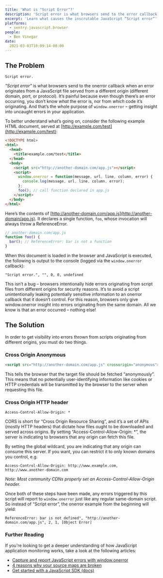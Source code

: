 ```yaml
---
title: 'What is "Script Error"?'
description: 'Script error is what browsers send to the error callback when an error originates from a JavaScript file served from a different origin.'
excerpt: 'Learn what causes the inscrutable JavaScript “Script error”'
platforms:
  - sentry.javascript.browser
people:
  - Ben Vinegar
date:
  2021-03-03T10:09:14-08:00
---
```


## The Problem

```
Script error.
```

_"Script error"_ is what browsers send to the onerror callback when an error originates from a JavaScript file served from a different origin (different domain, port, or protocol). It’s painful because even though there’s an error occurring, you don’t know _what_ the error is, nor from _which_ code it’s originating. And that’s the whole purpose of `window.onerror` – getting insight into uncaught errors in your application.

To better understand what’s going on, consider the following example HTML document, served at [http://example.com/test](http://example.com/test):

```html
<!DOCTYPE html>
<html>
  <head>
    <title>example.com/test</title>
  </head>
  <body>
    <script src="http://another-domain.com/app.js"></script>
    <script>
      window.onerror = function(message, url, line, column, error) {
        console.log(message, url, line, column, error);
      };
      foo(); // call function declared in app.js
    </script>
  </body>
</html>
```

Here’s the contents of [http://another-domain.com/app.js](http://another-domain/app.js). It declares a single function, `foo`, whose invocation will always throw a ReferenceError.

```javascript
// another-domain.com/app.js
function foo() {
  bar(); // ReferenceError: bar is not a function
}
```

When this document is loaded in the browser and JavaScript is executed, the following is output to the console (logged via the `window.onerror` callback):

```
"Script error.", "", 0, 0, undefined
```

This isn’t a bug – browsers intentionally hide errors originating from script files from different origins for security reasons. It’s to avoid a script unintentionally leaking potentially sensitive information to an onerror callback that it doesn’t control. For this reason, browsers only give window.onerror insight into errors originating from the same domain. All we know is that an error occurred – nothing else!

## The Solution

In order to get visibility into errors thrown from scripts originating from different origins, you must do two things.

### Cross Origin Anonymous

```html
<script src="http://another-domain.com/app.js" crossorigin="anonymous"></script>
```

This tells the browser that the target file should be fetched “anonymously”. This means that no potentially user-identifying information like cookies or HTTP credentials will be transmitted by the browser to the server when requesting this file.

### Cross Origin HTTP header

```
Access-Control-Allow-Origin: *
```

CORS is short for “Cross Origin Resource Sharing”, and it’s a set of APIs (mostly HTTP headers) that dictate how files ought to be downloaded and served across origins. By setting “Access-Control-Allow-Origin: \*”, the server is indicating to browsers that any origin can fetch this file.

By setting the global wildcard, you are indicating that any origin can consume this server. If you want, you can restrict it to only known domains you control, e.g.

```
Access-Control-Allow-Origin: http://www.example.com, http://www.another-domain.com
```

<p>
  <em>
    Note: Most community CDNs properly set an Access-Control-Allow-Origin
    header.
  </em>
</p>

Once both of these steps have been made, any errors triggered by this script will report to `window.onerror` just like any regular same-domain script. So instead of “Script error”, the onerror example from the beginning will yield:

```
ReferenceError: bar is not defined", "http://another-domain.com/app.js", 2, 1, [Object Error]
```

### Further Reading

If you're looking to get a deeper understanding of how JavaScript application monitoring works, take a look at the following articles:

- [Capture and report JavaScript errors with window.onerror](https://blog.sentry.io/2016/01/04/client-javascript-reporting-window-onerror)
- [4 reasons why your source maps are broken](https://blog.sentry.io/2018/10/18/4-reasons-why-your-source-maps-are-broken)
- [Get started with a JavaScript SDK (docs)](https://docs.sentry.io/platforms/javascript)
